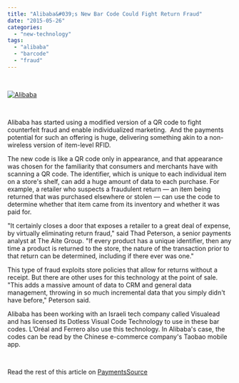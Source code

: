 ```yaml
---
title: "Alibaba&#039;s New Bar Code Could Fight Return Fraud"
date: "2015-05-26"
categories: 
  - "new-technology"
tags: 
  - "alibaba"
  - "barcode"
  - "fraud"
---
```


 

[![Alibaba](images/receipt-return-ss-ps-300x192.jpg)](http://cwastaging.wpengine.com/wp-content/uploads/2015/05/receipt-return-ss-ps.jpg)

 

Alibaba has started using a modified version of a QR code to fight counterfeit fraud and enable individualized marketing.  And the payments potential for such an offering is huge, delivering something akin to a non-wireless version of item-level RFID.

The new code is like a QR code only in appearance, and that appearance was chosen for the familiarity that consumers and merchants have with scanning a QR code. The identifier, which is unique to each individual item on a store's shelf, can add a huge amount of data to each purchase. For example, a retailer who suspects a fraudulent return — an item being returned that was purchased elsewhere or stolen — can use the code to determine whether that item came from its inventory and whether it was paid for.

"It certainly closes a door that exposes a retailer to a great deal of expense, by virtually eliminating return fraud," said Thad Peterson, a senior payments analyst at The Aite Group. "If every product has a unique identifier, then any time a product is returned to the store, the nature of the transaction prior to that return can be determined, including if there ever was one."

This type of fraud exploits store policies that allow for returns without a receipt. But there are other uses for this technology at the point of sale. "This adds a massive amount of data to CRM and general data management, throwing in so much incremental data that you simply didn't have before," Peterson said.

Alibaba has been working with an Israeli tech company called Visualead and has licensed its Dotless Visual Code Technology to use in these bar codes. L’Oréal and Ferrero also use this technology. In Alibaba's case, the codes can be read by the Chinese e-commerce company's Taobao mobile app.

 

Read the rest of this article on [PaymentsSource](http://www.paymentssource.com/news/risk-analytics/alibabas-new-bar-code-could-fight-return-fraud-3021416-1.html?utm_medium=email&ET=paymentssource%3Ae4988932%3Aa%3A&utm_campaign=-may%2026%202015&utm_source=newsletter&st=email)

